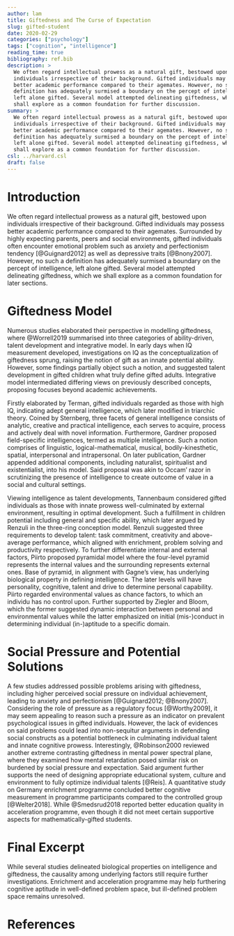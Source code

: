 ```yaml
---
author: lam
title: Giftedness and The Curse of Expectation
slug: gifted-student
date: 2020-02-29
categories: ["psychology"]
tags: ["cognition", "intelligence"]
reading_time: true
bibliography: ref.bib
description: >
  We often regard intellectual prowess as a natural gift, bestowed upon
  individuals irrespective of their background. Gifted individuals may possess
  better academic performance compared to their agemates. However, no such a
  definition has adequately surmised a boundary on the percept of intelligence,
  left alone gifted. Several model attempted delineating giftedness, which we
  shall explore as a common foundation for further discussion.
summary: >
  We often regard intellectual prowess as a natural gift, bestowed upon
  individuals irrespective of their background. Gifted individuals may possess
  better academic performance compared to their agemates. However, no such a
  definition has adequately surmised a boundary on the percept of intelligence,
  left alone gifted. Several model attempted delineating giftedness, which we
  shall explore as a common foundation for further discussion.
csl: ../harvard.csl
draft: false
---
```


# Introduction

We often regard intellectual prowess as a natural gift, bestowed upon
individuals irrespective of their background. Gifted individuals may possess
better academic performance compared to their agemates. Surrounded by highly
expecting parents, peers and social environments, gifted individuals often
encounter emotional problem such as anxiety and perfectionism tendency
[@Guignard2012] as well as depressive traits [@Bnony2007]. However, no such a
definition has adequately surmised a boundary on the percept of intelligence,
left alone gifted. Several model attempted delineating giftedness, which we
shall explore as a common foundation for later sections.

# Giftedness Model

Numerous studies elaborated their perspective in modelling giftedness, where
@Worrell2019 summarised into three categories of ability-driven, talent
development and integrative model. In early days when IQ measurement developed,
investigations on IQ as the conceptualization of giftedness sprung, raising the
notion of gift as an innate potential ability. However, some findings partially
object such a notion, and suggested talent development in gifted children what
truly define gifted adults. Integrative model intermediated differing views on
previously described concepts, proposing focuses beyond academic achievements.

Firstly elaborated by Terman, gifted individuals regarded as those with
high IQ, indicating adept general intelligence, which later modified in
triarchic theory. Coined by Sternberg, three facets of general intelligence
consists of analytic, creative and practical intelligence, each serves to
acquire, process and actively deal with novel information. Furthermore, Gardner
proposed field-specific intelligences, termed as multiple intelligence. Such a
notion comprises of linguistic, logical-mathematical, musical,
bodily-kinesthetic, spatial, interpersonal and intrapersonal. On later
publication, Gardner appended additional components, including naturalist,
spiritualist and existentialist, into his model. Said proposal was akin to
Occam' razor in scrutinizing the presence of intelligence to create outcome of
value in a social and cultural settings.

Viewing intelligence as talent developments, Tannenbaum considered gifted
individuals as those with innate prowess well-culminated by external
environment, resulting in optimal development. Such a fulfillment in children
potential including general and specific ability, which later argued by Renzuli
in the three-ring conception model. Renzuli suggested three requirements to
develop talent: task commitment, creativity and above-average performance,
which aligned with enrichment, problem solving and productivity respectively.
To further differentiate internal and external factors, Piirto proposed
pyramidal model where the four-level pyramid represents the internal values and
the surrounding represents external ones. Base of pyramid, in alignment with
Gagne's view, has underlying biological property in defining intelligence. The
later levels will have personality, cognitive, talent and drive to determine
personal capability. Piirto regarded environmental values as chance factors,
to which an individu has no control upon. Further supported by Ziegler and
Bloom, which the former suggested dynamic interaction between personal and
environmental values while the latter emphasized on initial (mis-)conduct in
determining individual (in-)aptitude to a specific domain.

# Social Pressure and Potential Solutions

A few studies addressed possible problems arising with giftedness, including
higher perceived social pressure on individual achievement, leading to anxiety
and perfectionism [@Guignard2012; @Bnony2007]. Considering the role of pressure
as a regulatory focus [@Worthy2009], it may seem appealing to reason such a
pressure as an indicator on prevalent psychological issues in gifted
individuals.  However, the lack of evidences on said problems could lead into
non-sequitur arguments in defending social constructs as a potential bottleneck
in culminating individual talent and innate cognitive prowess. Interestingly,
@Robinson2000 reviewed another extreme contrasting giftedness in mental power
spectral plane, where they examined how mental retardation posed similar risk
on burdened by social pressure and expectation. Said argument further supports
the need of designing appropriate educational system, culture and environment
to fully optimize individual talents [@Reis]. A quantitative study on Germany
enrichment programme concluded better cognitive measurement in programme
participants compared to the controlled group [@Welter2018]. While
@Smedsrud2018 reported better education quality in acceleration programme, even
though it did not meet certain supportive aspects for mathematically-gifted
students.

# Final Excerpt

While several studies delineated biological properties on intelligence and
giftedness, the causality among underlying factors still require further
investigations. Enrichment and acceleration programme may help furthering
cognitive aptitude in well-defined problem space, but ill-defined problem space
remains unresolved.

# References

